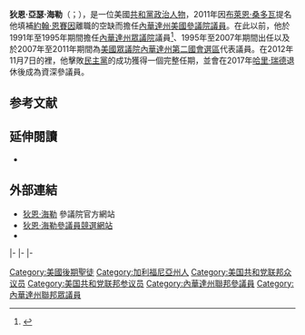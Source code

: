 {{noteTA
|1=zh-hans:迪安;zh-hant:狄恩;
|2=zh-hans:赫勒;zh-hant:海勒;
|3=zh-hans:阿瑟;zh-hant:亞瑟;
}}
{{请求翻译|time=2015-07-23T16:34:17+00:00}}
{{Infobox officeholder
|name         = 狄恩·海勒<br>Dean Heller
|image        = Dean Heller, official portrait, 114th Congress.jpg
|jr/sr        = 聯邦參議員
|state        = [[內華達州|內華達州]]
|alongside    = 
|term_start   = 2011年5月9日
|term_end     = 2019年1月3日
|predecessor  = [[約翰·恩賽因|約翰·恩賽因]]
|successor    = [[杰基·罗森|杰基·罗森]] 
|state1       = [[內華達州|內華達州]]
|district1    = [[內華達州第二國會選區|二]]
|term_start1  = 2007年1月3日
|term_end1    = 2011年5月9日
|predecessor1 = [[吉姆·吉本斯_(美國政治人物)|吉姆·吉本斯]]
|successor1   = [[馬克·阿默迪|馬克·阿默迪]]
|office2      = 第15任{{le|內華達州州務卿|Secretary of State of Nevada}}
|governor2    = {{le|鮑伯·米勒 (內華達州州長)|Bob Miller (Nevada governor)|鮑伯·米勒}}<br>{{le|肯尼·吉恩|Kenny Guinn}}<br>[[吉姆·吉本斯_(美國政治人物)|吉姆·吉本斯]]
|term_start2  = 1995年1月3日
|term_end2    = 2007年1月3日
|predecessor2 = [[謝麗爾·劉|謝麗爾·劉]]
|successor2   = {{le|羅斯·米勒|Ross Miller}}
|birth_name   = 狄恩·亞瑟·海勒<br>Dean Arthur Heller
|birth_date   = {{birth date and age|1960|5|10}}
|birth_place  = {{US}}[[加利福尼亞州|加利福尼亞州]][[阿拉米達縣|阿拉米達縣]][[卡斯楚谷_(加利福尼亞州)|卡斯楚谷]]
|death_date   = 
|death_place  = 
|party        = [[共和黨_(美國)|共和黨]]
|spouse       = 林恩·海勒（Lynne Heller）
|children     = 4
|alma_mater   = [[南加州大学|南加州大学]]<small>（[[理學士|B.S.]]）</small>
|religion     = [[耶穌基督後期聖徒教會|摩門教]]
|website      = [http://heller.senate.gov 參議院網站]<br>[http://www.deanheller.com 競選網站]
}}

'''狄恩·亞瑟·海勒'''（{{lang-en|Dean Arthur Heller}}；{{bd|1960年|5月10日}}），是一位美國[[共和黨_(美國)|共和黨]][[政治人物|政治人物]]，2011年因{{le|內華達州州長|List of Governors of Nevada}}[[布萊恩·桑多瓦|布萊恩·桑多瓦]]提名他填補[[約翰·恩賽因|約翰·恩賽因]]離職的空缺而擔任[[內華達州|內華達州]][[美國參議院|美國參議院議員]]。在此以前，他於1991年至1995年期間擔任[[內華達州眾議院|內華達州眾議院]]議員<ref name="NevadaAppeal-20081016">{{Citation |title=Dean Heller U.S. Congress District 2 |newspaper=[[Nevada_Appeal|Nevada Appeal]] |date=October 16, 2008 |url=http://www.nevadaappeal.com/article/20081016/ELECTIONS/810169981/1006&parentprofile=1058&title=Dean%20Heller |accessdate=2022-01-14 |archive-date=2012-03-25 |archive-url=https://web.archive.org/web/20120325044012/http://www.nevadaappeal.com/article/20081016/ELECTIONS/810169981/1006%26parentprofile%3D1058%26title%3DDean%20Heller |dead-url=no }}</ref>、1995年至2007年期間出任{{le|內華達州州務卿|Secretary of State of Nevada}}以及於2007年至2011年期間為[[美國眾議院|美國眾議院]][[內華達州第二國會選區|內華達州第二國會選區]]代表議員。在2012年11月7日的{{le|2012年內華達州美國參議院議員選舉|United States Senate election in Nevada, 2012|聯邦參議員選舉}}裡，他擊敗[[民主黨_(美國)|民主黨]]的{{le|雪萊·伯克利|Shelley Berkley}}成功獲得一個完整任期，並會在2017年[[哈里·瑞德|哈里·瑞德]]退休後成為資深參議員。

==参考文献==
{{reflist}}

==延伸閱讀==
*{{CongLinks | congbio = h001041 | ballot = Dean_Heller | nndb = 116/000122747 | votesmart = 2291 | govtrack = 412218 | opencong = 412218 | rollcall = 7376 | politifact = | fec = S2NV00183 | opensecrets = N00027522 | assets = dean-heller | legistorm = | followthemoney = 14916 | ontheissues = House/Dean_Heller.htm | congress = dean-heller/1863 | cspan = 1012368 | imdb = | bloomberg = dean-heller | nyt = | washpo = gIQAljK0DP }}

==外部連結==
*[http://heller.senate.gov/ 狄恩·海勒] {{Wayback|url=http://heller.senate.gov/ |date=20150916122338 }}參議院官方網站
*[http://deanheller.com/ 狄恩·海勒參議員競選網站] {{Wayback|url=http://deanheller.com/ |date=20121101145417 }}
*{{Dmoz|Regional/North_America/United_States/Nevada/Government/Federal/US_Senate/Dean_Heller_%5BR%5D}}

{{s-start}}
{{s-off}}
{{s-bef|before=[[謝麗爾·劉|謝麗爾·劉]]}}
{{s-ttl|title={{le|內華達州州務卿|Secretary of State of Nevada}}|years=1995年－2007年}}
{{s-aft|after={{le|羅斯·米勒|Ross Miller}}}}
|-
{{s-par|us-hs}}
{{s-bef|before=[[吉姆·吉本斯_(美國政治人物)|吉姆·吉本斯]]}}
{{s-ttl|title=[[內華達州第二國會選區|內華達州第二國會選區]]<br>{{le|內華達州美國眾議院議員列表|List of United States Representatives from Nevada|眾議院議員}}|years=2007年－2011年}}
{{s-aft|after=[[馬克·阿默迪|馬克·阿默迪]]}}
|-
{{s-ppo}}
{{s-bef|before=[[約翰·恩賽因|約翰·恩賽因]]}}
{{s-ttl|title={{nowrap|[[美國參議員|美國參議員]]{{le|內華達州美國參議院議員列表|List of United States Senators from Nevada|內華達州}}[[共和黨_(美國)|共和黨]]被提名人}}<br>（[[美國參議員類別|第1類]]）|years={{le|2012年內華達州美國參議院議員選舉|United States Senate election in Nevada, 2012|2012年}}，{{le|2018年內華達州美國參議院議員選舉|United States Senate election in Nevada, 2018|2018年}}}}
{{s-inc|recent}}
|-
{{s-par|us-sen}}
{{s-bef|before=[[約翰·恩賽因|約翰·恩賽因]]}}
{{s-ttl|title={{le|內華達州美國參議院議員列表|List of United States Senators from Nevada|內華達州第1類參議員}}|years=2011年－2019年|alongside=[[哈里·瑞德|哈里·瑞德]]、[[凱瑟琳·科爾特斯·馬斯托|凱瑟琳·科爾特斯·馬斯托]]}}
{{s-aft|after=[[杰基·罗森|杰基·罗森]]}}
{{s-end}}

{{normdaten}}
{{DEFAULTSORT:heller}}
[[Category:美國後期聖徒|Category:美國後期聖徒]]
[[Category:加利福尼亞州人|Category:加利福尼亞州人]]
[[Category:美国共和党联邦众议员|Category:美国共和党联邦众议员]]
[[Category:美国共和党联邦参议员|Category:美国共和党联邦参议员]]
[[Category:內華達州聯邦參議員|Category:內華達州聯邦參議員]]
[[Category:內華達州聯邦眾議員|Category:內華達州聯邦眾議員]]